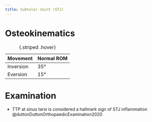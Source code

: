 ```yaml
---
title: Subtalar Joint (STJ)
---
```


# Osteokinematics

| Movement | Normal ROM|
|-|-|
| Inversion | 35&deg; |
| Eversion | 15&deg; |
: {.striped .hover}




# Examination

- TTP at sinus tarsi is considered a hallmark sign of STJ inflammation @duttonDuttonOrthopaedicExamination2020 